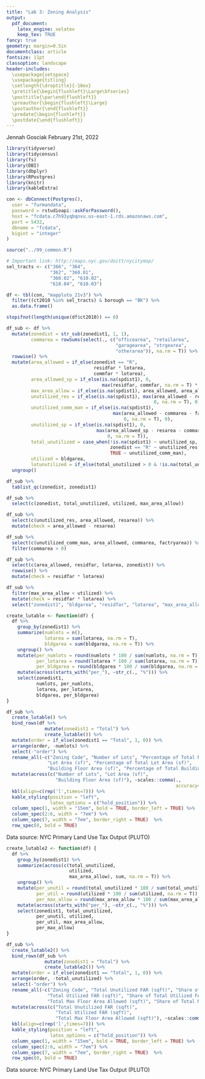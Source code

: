 ```yaml
---
title: "Lab 3: Zoning Analysis"
output:
  pdf_document:
    latex_engine: xelatex
    keep_tex: TRUE
fancy: true
geometry: margin=0.5in
documentclass: article
fontsize: 11pt
classoption: landscape
header-includes:
  \usepackage{setspace}
  \usepackage{titling}
  \setlength{\droptitle}{-10ex}
  \pretitle{\begin{flushleft}\Large\bfseries}
  \posttitle{\par\end{flushleft}}
  \preauthor{\begin{flushleft}\Large}
  \postauthor{\end{flushleft}}
  \predate{\begin{flushleft}}
  \postdate{\end{flushleft}}
---
```


\vspace{-2.2cm}
\raggedright
Jennah Gosciak
\newline
February 21st, 2022 \newline

```r
library(tidyverse)
library(tidycensus)
library(fs)
library(DBI)
library(dbplyr)
library(RPostgres)
library(knitr)
library(kableExtra)

con <- dbConnect(Postgres(),
  user = "furmandata",
  password = rstudioapi::askForPassword(),
  host = "fcdata.c7h93yqbqnvu.us-east-1.rds.amazonaws.com",
  port = 5432,
  dbname = "fcdata",
  bigint = "integer"
)

source("../99_common.R")
```
```r
# Important link: http://maps.nyc.gov/doitt/nycitymap/
sel_tracts <- c("366", "364",
                "362", "360.01",
                "360.02", "610.02",
                "610.04", "610.03")

df <- tbl(con, "mappluto_21v3") %>% 
  filter((ct2010 %in% sel_tracts) & borough == "BK") %>% 
  as.data.frame() 

stopifnot(length(unique(df$ct2010)) == 8)

df_sub <- df %>% 
  mutate(zonedist = str_sub(zonedist1, 1, 1),
         commarea = rowSums(select(., c("officearea", "retailarea", 
                                        "garagearea", "strgearea", 
                                        "otherarea")), na.rm = T)) %>% 
  rowwise() %>% 
  mutate(area_allowed = if_else(zonedist == "R",
                                residfar * lotarea,
                                commfar * lotarea),
         area_allowed_sp = if_else(is.na(spdist1), 0, 
                                   max(residfar, commfar, na.rm = T) * lotarea),
         max_area_allow = if_else(is.na(spdist1), area_allowed, area_allowed_sp),
         unutilized_res = if_else(is.na(spdist1), max(area_allowed - resarea, 
                                                      0, na.rm = T), 0),
         unutilized_comm_man = if_else(is.na(spdist1), 
                                       max(area_allowed - commarea - factryarea, 
                                           0, na.rm = T), 0),
         unutilized_sp = if_else(is.na(spdist1), 0, 
                                 max(area_allowed_sp - resarea - commarea - factryarea, 
                                     0, na.rm = T)),
         total_unutilized = case_when(!is.na(spdist1) ~ unutilized_sp,
                                      zonedist == "R" ~ unutilized_res,
                                      TRUE ~ unutilized_comm_man),
         utilized = bldgarea,
         lotunutilized = if_else(total_unutilized > 0 & !is.na(total_unutilized), "Yes", "No")) %>% 
  ungroup()

df_sub %>% 
  tablist_qc(zonedist, zonedist1)

df_sub %>% 
  select(c(zonedist, total_unutilized, utilized, max_area_allow))

df_sub %>% 
  select(c(unutilized_res, area_allowed, resarea)) %>% 
  mutate(check = area_allowed - resarea)

df_sub %>% 
  select(c(unutilized_comm_man, area_allowed, commarea, factryarea)) %>% 
  filter(commarea > 0)

df_sub %>% 
  select(c(area_allowed, residfar, lotarea, zonedist)) %>% 
  rowwise() %>% 
  mutate(check = residfar * lotarea)

df_sub %>% 
  filter(max_area_allow < utilized) %>% 
  mutate(check = residfar * lotarea) %>% 
  select("zonedist1", "bldgarea", "residfar", "lotarea", "max_area_allow", "unutilized_res",  "resarea", check, "yearbuilt", matches("area"))
```
```r
create_lutable <- function(df) {
  df %>% 
    group_by(zonedist1) %>%
    summarize(numlots = n(),
              lotarea = sum(lotarea, na.rm = T),
              bldgarea = sum(bldgarea, na.rm = T)) %>% 
    ungroup() %>% 
    mutate(per_numlots = round(numlots * 100 / sum(numlots, na.rm = T)),
           per_lotarea = round(lotarea * 100 / sum(lotarea, na.rm = T)),
           per_bldgarea = round(bldgarea * 100 / sum(bldgarea, na.rm = T))) %>% 
    mutate(across(starts_with("per_"), ~str_c(., "%"))) %>% 
    select(zonedist1,
           numlots, per_numlots,
           lotarea, per_lotarea,
           bldgarea, per_bldgarea)
}
```

\setlength{\tabcolsep}{6pt}
\renewcommand{\arraystretch}{1.2}
\textbf{Zoning Inventory Analysis for Brighton Beach}
```r
df_sub %>% 
  create_lutable() %>% 
  bind_rows(df %>%
              mutate(zonedist1 = "Total") %>% 
              create_lutable()) %>%
  mutate(order = if_else(zonedist1 == "Total", 1, 0)) %>% 
  arrange(order, -numlots) %>% 
  select(-"order") %>% 
  rename_all(~c("Zoning Code", "Number of Lots", "Percentage of Total Number of Lots (%)",
               "Lot Area (sf)", "Percentage of Total Lot Area (sf)",
               "Building Floor Area (sf)", "Percentage of Total Building Floor Area (sf)")) %>%
  mutate(across(c("Number of Lots", "Lot Area (sf)",
                  "Building Floor Area (sf)"), ~scales::comma(.,
                                                              accuracy= 1))) %>% 
  kbl(align=c(rep('l',times=7))) %>% 
  kable_styling(position = "left",
                latex_options = c("hold_position")) %>%
  column_spec(1, width = "15em", bold = TRUE, border_left = TRUE) %>% 
  column_spec(2:6, width = "7em") %>% 
  column_spec(7, width = "7em", border_right = TRUE)  %>% 
  row_spec(0, bold = TRUE)
```
Data source: NYC Primary Land Use Tax Output (PLUTO)
\newpage
\setlength{\tabcolsep}{6pt}
\renewcommand{\arraystretch}{1.2}
\textbf{FAR Utilization Analysis for Brighton Beach}
```r
create_lutable2 <- function(df) {
  df %>% 
    group_by(zonedist1) %>%
    summarize(across(c(total_unutilized,
                       utilized,
                       max_area_allow), sum, na.rm = T)) %>% 
    ungroup() %>% 
    mutate(per_unutil = round(total_unutilized * 100 / sum(total_unutilized, na.rm = T)),
           per_util = round(utilized * 100 / sum(utilized, na.rm = T)),
           per_max_allow = round(max_area_allow * 100 / sum(max_area_allow, na.rm = T))) %>% 
    mutate(across(starts_with("per_"), ~str_c(., "%"))) %>% 
    select(zonedist1, total_unutilized,
           per_unutil, utilized,
           per_util, max_area_allow,
           per_max_allow)
}

df_sub %>% 
  create_lutable2() %>% 
  bind_rows(df_sub %>%
              mutate(zonedist1 = "Total") %>% 
              create_lutable2()) %>%
  mutate(order = if_else(zonedist1 == "Total", 1, 0)) %>% 
  arrange(order, -total_unutilized) %>% 
  select(-"order") %>% 
  rename_all(~c("Zoning Code", "Total Unutilized FAR (sqft)", "Share of Total Unutilized FAR",
               "Total Utilized FAR (sqft)", "Share of Total Utilized FAR (sqft)",
               "Total Max Floor Area Allowed (sqft)", "Share of Total Max Floor Area Allowed")) %>%
  mutate(across(c("Total Unutilized FAR (sqft)",
                  "Total Utilized FAR (sqft)",
                  "Total Max Floor Area Allowed (sqft)"), ~scales::comma(., accuracy = 1))) %>% 
  kbl(align=c(rep('l',times=7))) %>% 
  kable_styling(position = "left",
                latex_options = c("hold_position")) %>%
  column_spec(1, width = "15em", bold = TRUE, border_left = TRUE) %>% 
  column_spec(2:6, width = "7em") %>% 
  column_spec(7, width = "7em", border_right = TRUE)  %>% 
  row_spec(0, bold = TRUE)
```

Data source: NYC Primary Land Use Tax Output (PLUTO)